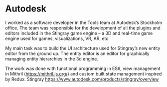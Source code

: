 
<Banner>
  <BannerItem image="/images/projects/autodesk/autodesk-stingray-game-engine-oculus-rift-support-dk2-1021x580-1021x510.jpg" />
</Banner >

<ProjectsSubmenu />

# Autodesk

I worked as a software developer in the Tools team at Autodesk’s Stockholm office. The team was responsible for the development of all the plugins and editors included in the Stingray game engine – a 3D and real-time game engine used for games, visualizations, VR, AR, etc.

My main task was to build the UI architecture used for Stingray’s new entity editor from the ground up. The entity editor is an editor for graphically managing entity hierarchies in the 3d engine.

The work was done with functional programming in ES6, view management in Mithril (https://mithril.js.org/) and custom built state management inspired by Redux.
Stingray https://www.autodesk.com/products/stingray/overview
